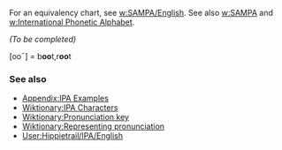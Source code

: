 For an equivalency chart, see [[w:SAMPA/English]]. See also [[w:SAMPA]] and [[w:International Phonetic Alphabet]].

{{substub}}
''(To be completed)''

[ooˉ] = b'''oo'''t,r'''oo'''t

===See also===
*[[Appendix:IPA Examples]]
*[[Wiktionary:IPA Characters]]
*[[Wiktionary:Pronunciation key]]
*[[Wiktionary:Representing pronunciation]]
*[[User:Hippietrail/IPA/English]]